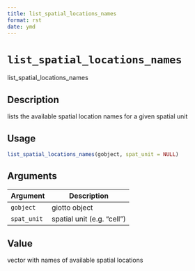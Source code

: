 ```yaml
--- 
title: list_spatial_locations_names 
format: rst 
date: ymd 
--- 
```

# `list_spatial_locations_names`

list_spatial_locations_names


## Description

lists the available spatial location names for a given spatial unit


## Usage

```r
list_spatial_locations_names(gobject, spat_unit = NULL)
```


## Arguments

Argument      |Description
------------- |----------------
`gobject`     |     giotto object
`spat_unit`     |     spatial unit (e.g. "cell")


## Value

vector with names of available spatial locations


